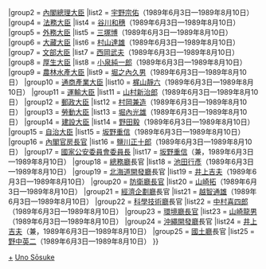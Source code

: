 {{Navbox
|name = 宇野內閣
|title = [[宇野內閣]]
|state = {{{state|collapsed}}}
|list1 = {{#ifeq:{{{1}}}|nocat||
{{Navbox with columns|child
|fullwidth = true
|colstyle = text-align: center; vertical-align: middle;
|oddcolstyle = background: #e9e9e9;
|evencolstyle = background: #f9f9f9;
|col1width = 20%
|col2width = 60%
|col3width = 20%
|col1 = [[竹下內閣]]<br /><small>（[[:Template:竹下內閣|模板]]）</small>
|col2 = （1989年6月3日—1989年8月10日）
|col3 = [[第一次海部內閣]]<br /><small>（[[:Template:第一次海部內閣|模板]]）</small>
}}
}}
|group2  = [[內閣總理大臣]]
|list2   = [[宇野宗佑]]（1989年6月3日—1989年8月10日）
|group4  = [[法務大臣]]
|list4   = [[谷川和穗]]（1989年6月3日—1989年8月10日）
|group5  = [[外務大臣 (日本)|外務大臣]]
|list5   = [[三塚博]]（1989年6月3日—1989年8月10日）
|group6  = [[大藏大臣]]
|list6   = [[村山達雄]]（1989年6月3日—1989年8月10日）
|group7  = [[文部大臣]]
|list7   = [[西岡武夫]]（1989年6月3日—1989年8月10日）
|group8  = [[厚生大臣]]
|list8   = [[小泉純一郎]]（1989年6月3日—1989年8月10日）
|group9  = [[農林水產大臣]]
|list9   = [[堀之內久男]]（1989年6月3日—1989年8月10日）
|group10  = [[通商產業大臣]]
|list10   = [[梶山靜六]]（1989年6月3日—1989年8月10日）
|group11  = [[運輸大臣 (日本)|運輸大臣]]
|list11   = [[山村新治郎]]（1989年6月3日—1989年8月10日）
|group12  = [[郵政大臣]]
|list12   = [[村岡兼造]]（1989年6月3日—1989年8月10日）
|group13  = [[勞動大臣]]
|list13   = [[堀內光雄]]（1989年6月3日—1989年8月10日）
|group14  = [[建設大臣]]
|list14   = [[野田毅 (政治家)|野田毅]]（1989年6月3日—1989年8月10日）
|group15  = [[自治大臣]]
|list15   = [[坂野重信]]（1989年6月3日—1989年8月10日）
|group16  = [[內閣官房長官]]
|list16   = [[鹽川正十郎]]（1989年6月3日—1989年8月10日）
|group17  = [[國家公安委員會委員長]]
|list17   = [[坂野重信]]（兼，1989年6月3日—1989年8月10日）
|group18  = [[總務廳 (日本)|總務廳]]長官
|list18   = [[池田行彥]]（1989年6月3日—1989年8月10日）
|group19  = [[北海道開發廳]]長官
|list19   = [[井上吉夫]]（1989年6月3日—1989年8月10日）
|group20  = [[防衛廳長官]]
|list20   = [[山崎拓]]（1989年6月3日—1989年8月10日）
|group21  = [[經濟企劃廳]]長官
|list21   = [[越智通雄]]（1989年6月3日—1989年8月10日）
|group22  = [[科學技術廳]]長官
|list22   = [[中村喜四郎]]（1989年6月3日—1989年8月10日）
|group23  = [[環境廳長官]]
|list23   = [[山崎龍男]]（1989年6月3日—1989年8月10日）
|group24  = [[沖繩開發廳]]長官
|list24   = [[井上吉夫]]（兼，1989年6月3日—1989年8月10日）
|group25  = [[國土廳]]長官
|list25   = [[野中英二]]（1989年6月3日—1989年8月10日）
}}
<noinclude>
[[Category:宇野內閣閣僚|+]]
[[Category:日本內閣模板|Uno Sōsuke]]
</noinclude>